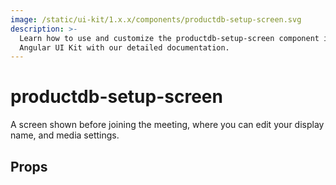 ```yaml
---
image: /static/ui-kit/1.x.x/components/productdb-setup-screen.svg
description: >-
  Learn how to use and customize the productdb-setup-screen component in ProductDB's
  Angular UI Kit with our detailed documentation.
---
```


# productdb-setup-screen

A screen shown before joining the meeting, where you can edit your display name,
and media settings.

## Props

<PropsTable of="productdb-setup-screen" />

<head>
  <title>Angular UI Kit productdb-setup-screen</title>
</head>

